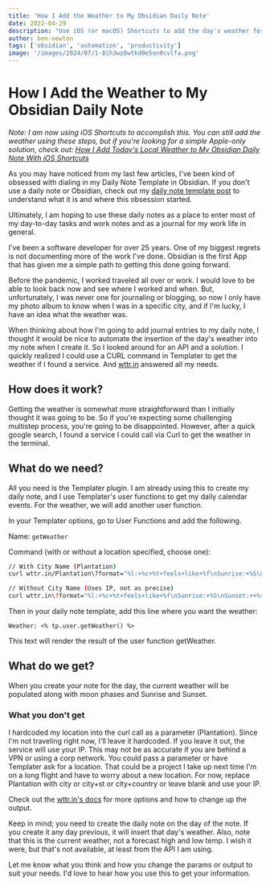 ```yaml
---
title: 'How I Add the Weather to My Obsidian Daily Note'
date: 2022-04-29
description: "Use iOS (or macOS) Shortcuts to add the day's weather for my location to my Obsidian Daily Note."
author: ben-newton
tags: ['obsidian', 'automation', 'productivity']
image: '/images/2024/07/1-8ih3wz8wtkd0e5on0cvlfa.png'
---
```


# How I Add the Weather to My Obsidian Daily Note

_Note: I am now using iOS Shortcuts to accomplish this. You can still add the weather using these steps, but if you're looking for a simple Apple-only solution, check out: [How I Add Today's Local Weather to My Obsidian Daily Note With iOS Shortcuts](https://benenewton.medium.com/how-i-add-todays-local-weather-to-my-obsidian-daily-note-with-ios-shortcuts-40aa36cd71)_

As you may have noticed from my last few articles, I've been kind of obsessed with dialing in my Daily Note Template in Obsidian. If you don't use a daily note or Obsidian, check out my [daily note template post](https://benenewton.medium.com/my-obsidian-daily-note-template-a4bdab53dc62) to understand what it is and where this obsession started.

Ultimately, I am hoping to use these daily notes as a place to enter most of my day-to-day tasks and work notes and as a journal for my work life in general.

I've been a software developer for over 25 years. One of my biggest regrets is not documenting more of the work I've done. Obsidian is the first App that has given me a simple path to getting this done going forward.

Before the pandemic, I worked traveled all over or work. I would love to be able to look back now and see where I worked and when. But, unfortunately, I was never one for journaling or blogging, so now I only have my photo album to know when I was in a specific city, and if I'm lucky, I have an idea what the weather was.

When thinking about how I'm going to add journal entries to my daily note, I thought it would be nice to automate the insertion of the day's weather into my note when I create it. So I looked around for an API and a solution. I quickly realized I could use a CURL command in Templater to get the weather if I found a service. And [wttr.in](https://github.com/chubin/wttr.in) answered all my needs.

## How does it work?

Getting the weather is somewhat more straightforward than I initially thought it was going to be. So if you're expecting some challenging multistep process, you're going to be disappointed. However, after a quick google search, I found a service I could call via Curl to get the weather in the terminal.

## What do we need?

All you need is the Templater plugin. I am already using this to create my daily note, and I use Templater's user functions to get my daily calendar events. For the weather, we will add another user function.

In your Templater options, go to User Functions and add the following.

Name: `getWeather`

Command (with or without a location specified, choose one):

```bash
// With City Name (Plantation)
curl wttr.in/Plantation\?format="%l:+%c+%t+feels+like+%f\nSunrise:+%S\nSunset:++%s\nMoon:++++%m\n"

// Without City Name (Uses IP, not as precise)
curl wttr.in\?format="%l:+%c+%t+feels+like+%f\nSunrise:+%S\nSunset:++%s\nMoon:++++%m\n"
```

Then in your daily note template, add this line where you want the weather:

```
Weather: <% tp.user.getWeather() %>
```

This text will render the result of the user function getWeather.

## What do we get?

When you create your note for the day, the current weather will be populated along with moon phases and Sunrise and Sunset.

### What you don't get

I hardcoded my location into the curl call as a parameter (Plantation). Since I'm not traveling right now, I'll leave it hardcoded. If you leave it out, the service will use your IP. This may not be as accurate if you are behind a VPN or using a corp network. You could pass a parameter or have Templater ask for a location. That could be a project I take up next time I'm on a long flight and have to worry about a new location. For now, replace Plantation with city or city+st or city+country or leave blank and use your IP.

Check out the [wttr.in's docs](https://github.com/chubin/wttr.in) for more options and how to change up the output.

Keep in mind; you need to create the daily note on the day of the note. If you create it any day previous, it will insert that day's weather. Also, note that this is the current weather, not a forecast high and low temp. I wish it were, but that's not available, at least from the API I am using.

Let me know what you think and how you change the params or output to suit your needs. I'd love to hear how you use this to get your information.
